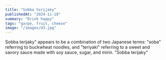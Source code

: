 ```yaml
---
title: "Sobba terijaky"
publishedAt: "2024-11-18"
summary: "Drink happy"
tags: "garpe, fruit, cheese"
image: "/images/d3.jpg"
---
```





Sobba terijaky" appears to be a combination of two Japanese terms: "soba" referring to buckwheat noodles, and "teriyaki" referring to a sweet and savory sauce made with soy sauce, sugar, and mirin. "Sobba terijaky" 